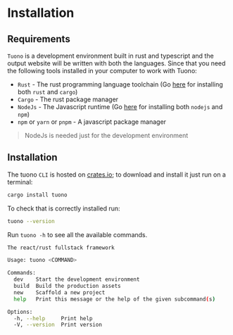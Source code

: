 # Installation

## Requirements

`Tuono` is a development environment built in rust and typescript and the output website will be written with both the
languages. Since that you need the following tools installed in your computer to work with Tuono:

- `Rust` - The rust programming language toolchain (Go [here](https://rustup.rs/) for installing both `rust` and `cargo`)
- `Cargo` - The rust package manager
- `NodeJs` - The Javascript runtime (Go [here](https://nodejs.org/en/download/package-manager) for installing both `nodejs` and `npm`)
- `npm` or `yarn` or `pnpm` - A javascript package manager

> NodeJs is needed just for the development environment

## Installation

The tuono `CLI` is hosted on [crates.io](https://crates.io/crates/tuono); to download and install it just run on a terminal:

```bash
cargo install tuono
```

To check that is correctly installed run:

```bash
tuono --version
```

Run `tuono -h` to see all the available commands.

```bash
The react/rust fullstack framework

Usage: tuono <COMMAND>

Commands:
  dev    Start the development environment
  build  Build the production assets
  new    Scaffold a new project
  help   Print this message or the help of the given subcommand(s)

Options:
  -h, --help     Print help
  -V, --version  Print version
```
